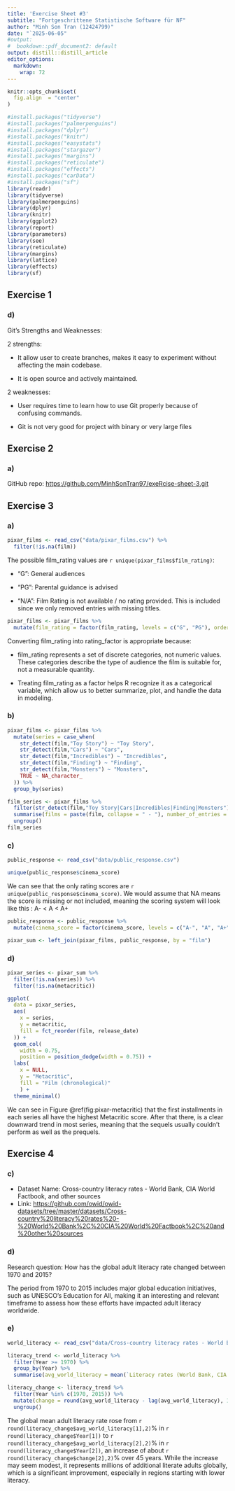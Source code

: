 ```yaml
---
title: 'Exercise Sheet #3'
subtitle: "Fortgeschrittene Statistische Software für NF"
author: "Minh Son Tran (12424799)"
date: "`2025-06-05"
#output: 
#  bookdown::pdf_document2: default
output: distill::distill_article
editor_options: 
  markdown: 
    wrap: 72
---
```


```r
knitr::opts_chunk$set(
  fig.align  = "center"
)

```

```r
#install.packages("tidyverse")
#install.packages("palmerpenguins")
#install.packages("dplyr")
#install.packages("knitr")
#install.packages("easystats")
#install.packages("stargazer")
#install.packages("margins")
#install.packages("reticulate")
#install.packages("effects")
#install.packages("carData")
#install.packages("sf")
library(readr)
library(tidyverse)
library(palmerpenguins)
library(dplyr)
library(knitr)
library(ggplot2)
library(report)
library(parameters)
library(see)
library(reticulate)
library(margins)
library(lattice)
library(effects)
library(sf)
```

## Exercise 1

### d)

Git's Strengths and Weaknesses:

2 strengths:

-   It allow user to create branches, makes it easy to experiment
    without affecting the main codebase.

-   It is open source and actively maintained.

2 weaknesses:

-   User requires time to learn how to use Git properly because of
    confusing commands.

-   Git is not very good for project with binary or very large files

## Exercise 2

### a)

GitHub repo: <https://github.com/MinhSonTran97/exeRcise-sheet-3.git>

## Exercise 3

### a)

```r
pixar_films <- read_csv("data/pixar_films.csv") %>%
  filter(!is.na(film))
```

The possible film_rating values are `r unique(pixar_films$film_rating)`:

-   "G": General audiences

-   "PG": Parental guidance is advised

-   "N/A": Film Rating is not available / no rating provided. This is
    included since we only removed entries with missing titles.

```r
pixar_films <- pixar_films %>%
  mutate(film_rating = factor(film_rating, levels = c("G", "PG"), ordered = TRUE))
```

Converting film_rating into rating_factor is appropriate because:

-   film_rating represents a set of discrete categories, not numeric
    values. These categories describe the type of audience the film is
    suitable for, not a measurable quantity.

-   Treating film_rating as a factor helps R recognize it as a
    categorical variable, which allow us to better summarize, plot, and
    handle the data in modeling.

### b)

```r
pixar_films <- pixar_films %>%
  mutate(series = case_when(
    str_detect(film,"Toy Story") ~ "Toy Story",
    str_detect(film,"Cars") ~ "Cars",
    str_detect(film,"Incredibles") ~ "Incredibles",
    str_detect(film,"Finding") ~ "Finding",
    str_detect(film,"Monsters") ~ "Monsters",
    TRUE ~ NA_character_
  )) %>%
  group_by(series)

film_series <- pixar_films %>%
  filter(str_detect(film,"Toy Story|Cars|Incredibles|Finding|Monsters")) %>%
  summarise(films = paste(film, collapse = " - "), number_of_entries = n()) %>%
  ungroup()
film_series
```

### c)

```r
public_response <- read_csv("data/public_response.csv")

unique(public_response$cinema_score)  
```

We can see that the only rating scores are
`r unique(public_response$cinema_score)`. We would assume that NA means
the score is missing or not included, meaning the scoring system will
look like this : A- \< A \< A+

```r
public_response <- public_response %>%
  mutate(cinema_score = factor(cinema_score, levels = c("A-", "A", "A+"), ordered = TRUE))

pixar_sum <- left_join(pixar_films, public_response, by = "film")
```

### d)

```r
pixar_series <- pixar_sum %>%
  filter(!is.na(series)) %>%
  filter(!is.na(metacritic))
```
```r
ggplot(
  data = pixar_series,
  aes(
    x = series,
    y = metacritic,
    fill = fct_reorder(film, release_date)
  )) +
  geom_col(
    width = 0.75,
    position = position_dodge(width = 0.75)) +
  labs(
    x = NULL,
    y = "Metacritic",
    fill = "Film (chronological)"
    ) +
  theme_minimal()
```

We can see in Figure \@ref(fig:pixar-metacritic) that the first installments in each series all have the
highest Metacritic score. After that there, is a clear downward trend in
most series, meaning that the sequels usually couldn't perform as well
as the prequels.

## Exercise 4

### c)

-   Dataset Name: Cross-country literacy rates - World Bank, CIA World
    Factbook, and other sources
-   Link:
    <https://github.com/owid/owid-datasets/tree/master/datasets/Cross-country%20literacy%20rates%20-%20World%20Bank%2C%20CIA%20World%20Factbook%2C%20and%20other%20sources>

### d)

Research question: How has the global adult literacy rate changed
between 1970 and 2015? 

The period from 1970 to 2015 includes major global education initiatives, such as UNESCO’s Education for All, making it an interesting and relevant timeframe to assess how these efforts have impacted adult literacy worldwide.



### e)

```r
world_literacy <- read_csv("data/Cross-country literacy rates - World Bank, CIA World Factbook, and other sources.csv")

literacy_trend <- world_literacy %>%
  filter(Year >= 1970) %>%
  group_by(Year) %>%
  summarise(avg_world_literacy = mean(`Literacy rates (World Bank, CIA World Factbook, and other sources)`), na.rm = TRUE)

literacy_change <- literacy_trend %>%
  filter(Year %in% c(1970, 2015)) %>%
  mutate(change = round(avg_world_literacy - lag(avg_world_literacy), 1)) %>%
  ungroup()
```

The global mean adult literacy rate rose from `r round(literacy_change$avg_world_literacy[1],2)`% in `r round(literacy_change$Year[1])` to `r round(literacy_change$avg_world_literacy[2],2)`% in `r round(literacy_change$Year[2])`, an increase of about `r round(literacy_change$change[2],2)`% over 45 years. While the increase may seem modest, it represents millions of additional literate adults globally, which is a significant improvement, especially in regions starting with lower literacy.

